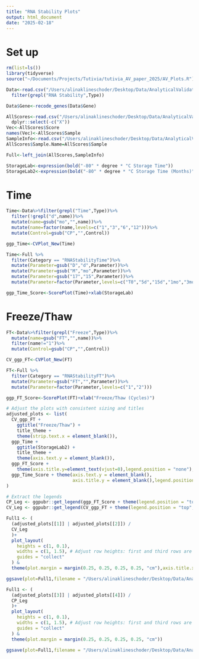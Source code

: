 ```yaml
---
title: "RNA Stability Plots"
output: html_document
date: "2025-02-18"
---
```


# Set up
```r
rm(list=ls())
library(tidyverse)
source("~/Documents/Projects/Tutivia/tutivia_AV_paper_2025/AV_Plots.R")

Data<-read.csv("/Users/alinaklineschoder/Desktop/Data/AnalyticalValidation/Data_AnalyticalValidation_Organized/CVs.csv")%>%
  filter(grepl("RNA Stability",Type))

Data$Gene<-recode_genes(Data$Gene)

AllScores<-read.csv("/Users/alinaklineschoder/Desktop/Data/AnalyticalValidation/Data_AnalyticalValidation_Organized/FinalScores.csv")%>%
  dplyr::select(-c("X"))
Vec<-AllScores$Score
names(Vec)<-AllScores$Sample
SampleInfo<-read.csv("/Users/alinaklineschoder/Desktop/Data/AnalyticalValidation/AVSampleKey.csv")
AllScores$Sample.Name=AllScores$Sample

Full<-left_join(AllScores,SampleInfo)

StorageLab<-expression(bold("-80" * degree * "C Storage Time"))
StorageLab2<-expression(bold("-80" * degree * "C Storage Time (Months)"))
```

# Time
```r
Time<-Data%>%filter(grepl("Time",Type))%>%
  filter(!grepl("d",name))%>%
  mutate(name=gsub("mo","",name))%>%
  mutate(name=factor(name,levels=c("1","3","6","12")))%>%
  mutate(Control=gsub("CP","",Control))

ggp_Time<-CVPlot_New(Time)

Time<-Full %>% 
  filter(Category == "RNAStabilityTime")%>%
  mutate(Parameter=gsub("D","d",Parameter))%>%
  mutate(Parameter=gsub("M","mo",Parameter))%>%
  mutate(Parameter=gsub("17","15",Parameter))%>%
  mutate(Parameter=factor(Parameter,levels=c("T0","5d","15d","1mo","3mo","6mo","12mo")))

ggp_Time_Score<-ScorePlot(Time)+xlab(StorageLab)
```

# Freeze/Thaw
```r
FT<-Data%>%filter(grepl("Freeze",Type))%>%
  mutate(name=gsub("FT","",name))%>%
  filter(name!="1")%>%
  mutate(Control=gsub("CP","",Control))

CV_ggp_FT<-CVPlot_New(FT)

FT<-Full %>% 
  filter(Category == "RNAStabilityFT")%>%
  mutate(Parameter=gsub("FT","",Parameter))%>%
  mutate(Parameter=factor(Parameter,levels=c("1","2")))

ggp_FT_Score<-ScorePlot(FT)+xlab("Freeze/Thaw (Cycles)")
```



```r
# Adjust the plots with consistent sizing and titles
adjusted_plots <- list(
  CV_ggp_FT + 
    ggtitle("Freeze/Thaw") + 
    title_theme +
    theme(strip.text.x = element_blank()),
  ggp_Time + 
    ggtitle(StorageLab2) + 
    title_theme + 
    theme(axis.text.y = element_blank()),
  ggp_FT_Score + 
    theme(axis.title.y=element_text(vjust=0),legend.position = "none"),
  ggp_Time_Score + theme(axis.text.y = element_blank(), 
                         axis.title.y = element_blank(),legend.position = "none")
)

# Extract the legends
CP_Leg <- ggpubr::get_legend(ggp_FT_Score + theme(legend.position = "top"))
CV_Leg <- ggpubr::get_legend(CV_ggp_FT + theme(legend.position = "top", legend.key.height = unit(1, "mm")))
```

```r
Full1 <- (
  (adjusted_plots[[1]] | adjusted_plots[[2]]) / 
  CV_Leg
  )+
  plot_layout(
    heights = c(1, 0.1),
    widths = c(1, 1.5), # Adjust row heights: first and third rows are main plots, second and fourth are legends
    guides = "collect"
  ) & 
  theme(plot.margin = margin(0.25, 0.25, 0.25, 0.25, "cm"),axis.title.x = element_blank())

ggsave(plot=Full1,filename = "/Users/alinaklineschoder/Desktop/Data/AnalyticalValidation/Data_AnalyticalValidation_Organized/Figures/RNAStability_P1.png",bg="white",width = 6,height = 4)

Full1 <- (
  (adjusted_plots[[3]] | adjusted_plots[[4]]) / 
  CP_Leg
  )+
  plot_layout(
    heights = c(1, 0.1),
    widths = c(1, 1.5), # Adjust row heights: first and third rows are main plots, second and fourth are legends
    guides = "collect"
  ) & 
  theme(plot.margin = margin(0.25, 0.25, 0.25, 0.25, "cm"))

ggsave(plot=Full1,filename = "/Users/alinaklineschoder/Desktop/Data/AnalyticalValidation/Data_AnalyticalValidation_Organized/Figures/RNAStability_P2.png",bg="white",width = 6,height = 4)
```

